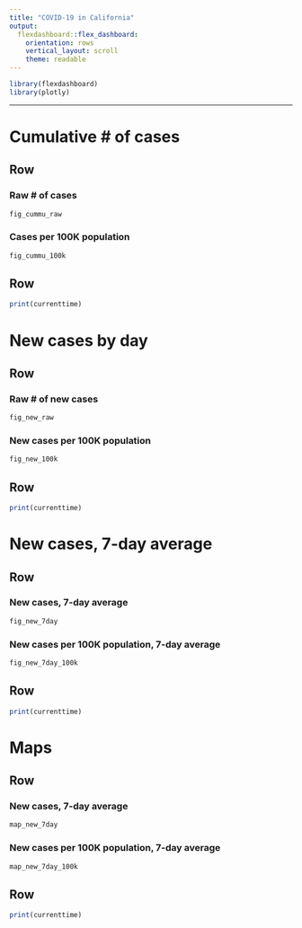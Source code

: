 ```yaml
---
title: "COVID-19 in California"
output:
  flexdashboard::flex_dashboard:
    orientation: rows
    vertical_layout: scroll
    theme: readable
---
```


```r
library(flexdashboard)
library(plotly)
```

-----------------------------------------------------------------------




Cumulative # of cases
==========

Row {.tabset}
----------

### Raw # of cases

```r
fig_cummu_raw
```

### Cases per 100K population

```r
fig_cummu_100k
```



Row {data-height=55}
----------

```r
print(currenttime)
```










New cases by day
==========

Row {.tabset}
----------


### Raw # of new cases

```r
fig_new_raw
```


### New cases per 100K population

```r
fig_new_100k
```


Row {data-height=55}
----------
```r
print(currenttime)
```













New cases, 7-day average
==========

Row {.tabset}
----------


### New cases, 7-day average

```r
fig_new_7day
```




### New cases per 100K population, 7-day average

```r
fig_new_7day_100k
```


Row {data-height=55}
----------
```r
print(currenttime)
```











Maps
==========

Row {.tabset data-height=500}
----------


### New cases, 7-day average

```r
map_new_7day
```


### New cases per 100K population, 7-day average

```r
map_new_7day_100k
```


Row {data-height=55}
----------
```r
print(currenttime)
```
